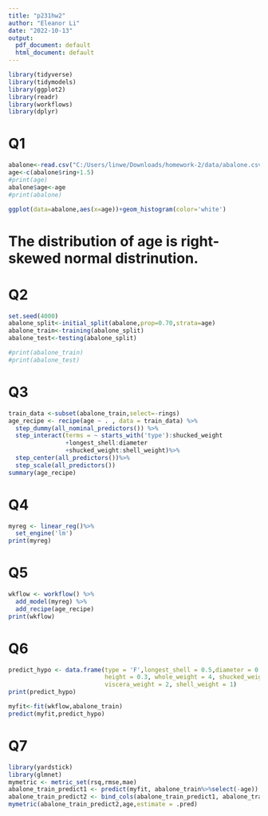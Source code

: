 ```yaml
---
title: "p231hw2"
author: "Eleanor Li"
date: "2022-10-13"
output:
  pdf_document: default
  html_document: default
---
```


```r
library(tidyverse)
library(tidymodels)
library(ggplot2)
library(readr)
library(workflows)
library(dplyr)
```

# Q1 
```r
abalone<-read.csv("C:/Users/linwe/Downloads/homework-2/data/abalone.csv")
age<-c(abalone$ring+1.5)
#print(age)
abalone$age<-age
#print(abalone)

ggplot(data=abalone,aes(x=age))+geom_histogram(color='white')
```
# The distribution of age is right-skewed normal distrinution. 

# Q2
```r
set.seed(4000)
abalone_split<-initial_split(abalone,prop=0.70,strata=age)
abalone_train<-training(abalone_split)
abalone_test<-testing(abalone_split)

#print(abalone_train)
#print(abalone_test)
```
# Q3
```r
train_data <-subset(abalone_train,select=-rings)
age_recipe <- recipe(age ~ . , data = train_data) %>%
  step_dummy(all_nominal_predictors()) %>%
  step_interact(terms = ~ starts_with('type'):shucked_weight
                +longest_shell:diameter
                +shucked_weight:shell_weight)%>%
  step_center(all_predictors())%>%
  step_scale(all_predictors())
summary(age_recipe)
```

# Q4
```r
myreg <- linear_reg()%>%
  set_engine('lm')
print(myreg)
```

# Q5
```r
wkflow <- workflow() %>%
  add_model(myreg) %>%
  add_recipe(age_recipe)
print(wkflow)
```

# Q6
```r
predict_hypo <- data.frame(type = 'F',longest_shell = 0.5,diameter = 0.1,
                           height = 0.3, whole_weight = 4, shucked_weight = 1, 
                           viscera_weight = 2, shell_weight = 1)
print(predict_hypo)

myfit<-fit(wkflow,abalone_train)
predict(myfit,predict_hypo)
```

# Q7
```r
library(yardstick)
library(glmnet)
mymetric <- metric_set(rsq,rmse,mae)
abalone_train_predict1 <- predict(myfit, abalone_train%>%select(-age))
abalone_train_predict2 <- bind_cols(abalone_train_predict1, abalone_train %>% select(age))
mymetric(abalone_train_predict2,age,estimate = .pred)

```

